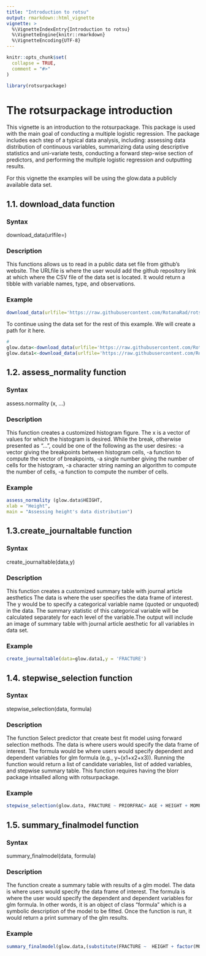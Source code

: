 ```yaml
---
title: "Introduction to rotsu"
output: rmarkdown::html_vignette
vignette: >
  %\VignetteIndexEntry{Introduction to rotsu}
  %\VignetteEngine{knitr::rmarkdown}
  %\VignetteEncoding{UTF-8}
---
```


```r
knitr::opts_chunk$set(
  collapse = TRUE,
  comment = "#>"
)
```

```r
library(rotsurpackage)
```

# **The rotsurpackage introduction**

This vignette is an introduction to the rotsurpackage. This package is used with the main goal of conducting a multiple logistic regression. The package includes each step of a typical data analysis, including: assessing data distribution of continuous variables, summarizing data using descriptive statistics and uni-variate tests, conducting a forward step-wise section of predictors, and performing the multiple logistic regression and outputting results.

For this vignette the examples will be using the glow.data a publicly available data set.

## **1.1. download_data function**

### Syntax

download_data(urlfile=)

### Description

This functions allows us to read in a public data set file from github's website. The URLfile is where the user would add the github repository link at which where the CSV file of the data set is located. It would return a tibble with variable names, type, and observations.

### Example

```r
download_data(urlfile='https://raw.githubusercontent.com/RotanaRad/rotsurpackage/main/GLOW.csv')

```

To continue using the data set for the rest of this example. We will create a path for it here.

```r
#
glow.data<-download_data(urlfile='https://raw.githubusercontent.com/RotanaRad/rotsurpackage/main/GLOW.csv')
glow.data1<-download_data(urlfile='https://raw.githubusercontent.com/RotanaRad/rotsurpackage/main/GLOW_new.csv')
```

## **1.2. assess_normality function**

### Syntax

assess.normality (x, ...)

### Description

This function creates a customized histogram figure. The x is a vector of values for which the histogram is desired. While the break, otherwise presented as "...", could be one of the following as the user desires: -a vector giving the breakpoints between histogram cells, -a function to compute the vector of breakpoints, -a single number giving the number of cells for the histogram, -a character string naming an algorithm to compute the number of cells, -a function to compute the number of cells.

### Example

```r
assess_normality (glow.data$HEIGHT,
xlab = "Height",
main = "Assessing height's data distribution")
```

## **1.3.create_journaltable function**

### Syntax

create_journaltable(data,y)

### Description

This function creates a customized summary table with journal article aesthetics The data is where the user specifies the data frame of interest. The y would be to specify a categorical variable name (quoted or unquoted) in the data. The summary statistic of this categorical variable will be calculated separately for each level of the variable.The output will include an image of summary table with journal article aesthetic for all variables in data set.

### Example

```r
create_journaltable(data=glow.data1,y = 'FRACTURE')

```

## **1.4. stepwise_selection function**

### Syntax

stepwise_selection(data, formula)

### Description

The function Select predictor that create best fit model using forward selection methods. The data is where users would specify the data frame of interest. The formula would be where users would specify dependent and dependent variables for glm formula (e.g., y\~(x1+x2+x3)). Running the function would return a list of candidate variables, list of added variables, and stepwise summary table. This function requires having the blorr package intsalled allong with rotsurpackage.

### Example

```r
stepwise_selection(glow.data, FRACTURE ~ PRIORFRAC+ AGE + HEIGHT + MOMFRAC  + ARMASSIST+ FRACSCORE)
```

## **1.5. summary_finalmodel function**

### Syntax

summary_finalmodel(data, formula)

### Description

The function create a summary table with results of a glm model. The data is where users would specify the data frame of interest. The formula is where the user would specify the dependent and dependent variables for glm formula. In other words, it is an object of class "formula" which is a symbolic description of the model to be fitted. Once the function is run, it would return a print summary of the glm results.

### Example

```r
summary_finalmodel(glow.data,(substitute(FRACTURE ~  HEIGHT + factor(MOMFRAC) + factor(PRIORFRAC) + FRACSCORE)))

```
